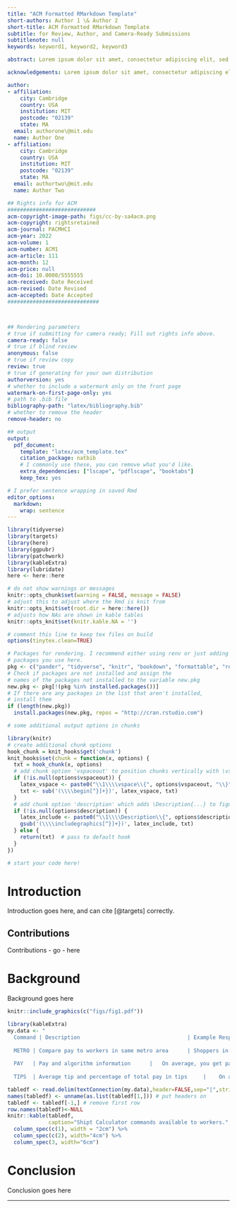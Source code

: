 ```yaml
---
title: "ACM Formatted RMarkdown Template"
short-authors: Author 1 \& Author 2
short-title: ACM Formatted RMarkdown Template
subtitle: for Review, Author, and Camera-Ready Submissions
subtitlenote: null
keywords: keyword1, keyword2, keyword3

abstract: Lorem ipsum dolor sit amet, consectetur adipiscing elit, sed do eiusmod tempor incididunt ut labore et dolore magna aliqua. Ut enim ad minim veniam, quis nostrud exercitation ullamco laboris nisi ut aliquip ex ea commodo consequat. Duis aute irure dolor in reprehenderit in voluptate velit esse cillum dolore eu fugiat nulla pariatur. Excepteur sint occaecat cupidatat non proident, sunt in culpa qui officia deserunt mollit anim id est laborum

acknowledgements: Lorem ipsum dolor sit amet, consectetur adipiscing elit, sed do eiusmod tempor incididunt ut labore et dolore magna aliqua. Ut enim ad minim veniam, quis nostrud exercitation ullamco laboris.

author:
- affiliation:
    city: Cambridge
    country: USA
    institution: MIT
    postcode: "02139"
    state: MA
  email: authorone\@mit.edu
  name: Author One
- affiliation:
    city: Cambridge
    country: USA
    institution: MIT
    postcode: "02139"
    state: MA
  email: authortwo\@mit.edu
  name: Author Two

## Rights info for ACM
############################
acm-copyright-image-path: figs/cc-by-sa4acm.png
acm-copyright: rightsretained
acm-journal: PACMHCI
acm-year: 2022
acm-volume: 1
acm-number: ACM1
acm-article: 111
acm-month: 12
acm-price: null
acm-doi: 10.0000/5555555
acm-received: Date Received
acm-revised: Date Revised
acm-accepted: Date Accepted
#############################



## Rendering parameters
# true if submitting for camera ready; Fill out rights info above.
camera-ready: false
# true if blind review
anonymous: false 
# true if review copy
review: true
# true if generating for your own distribution
authorversion: yes
# whether to include a watermark only on the front page
watermark-on-first-page-only: yes
# path to .bib file
bibliography-path: "latex/bibliography.bib"
# whether to remove the header
remove-header: no

## output
output:
  pdf_document:
    template: "latex/acm_template.tex"
    citation_package: natbib
    # I commonly use these, you can remove what you'd like.
    extra_dependencies: ["lscape", "pdflscape", "booktabs"]
    keep_tex: yes

# I prefer sentence wrapping in saved Rmd
editor_options:
  markdown:
    wrap: sentence
---
```


```r
library(tidyverse)
library(targets)
library(here)
library(ggpubr)
library(patchwork)  
library(kableExtra)
library(lubridate)
here <- here::here

# do not show warnings or messages
knitr::opts_chunk$set(warning = FALSE, message = FALSE)
# adjust this to adjust where the Rmd is knit from
knitr::opts_knit$set(root.dir = here::here())
# adjusts how NAs are shown in kable tables
knitr::opts_knit$set(knitr.kable.NA = '')

# comment this line to keep tex files on build
options(tinytex.clean=TRUE)
```

```r
# Packages for rendering. I recommend either using renv or just adding
# packages you use here. 
pkg <- c("pander", "tidyverse", "knitr", "bookdown", "formattable", "reshape2", "kableExtra")
# Check if packages are not installed and assign the
# names of the packages not installed to the variable new.pkg
new.pkg <- pkg[!(pkg %in% installed.packages())]
# If there are any packages in the list that aren't installed,
# install them
if (length(new.pkg))
  install.packages(new.pkg, repos = "http://cran.rstudio.com")
```

```r

# some additional output options in chunks

library(knitr)
# create additional chunk options
hook_chunk = knit_hooks$get('chunk')
knit_hooks$set(chunk = function(x, options) {
  txt = hook_chunk(x, options)
  # add chunk option 'vspaceout' to position chunks vertically with \vspace
  if (!is.null(options$vspaceout)) {
    latex_vspace <- paste0("\\1\\\\vspace\\{", options$vspaceout, "\\}")
    txt <- sub('(\\\\begin[^}]+})', latex_vspace, txt)  
  }
  # add chunk option 'description' which adds \Description{...} to figures
  if (!is.null(options$description)) {
    latex_include <- paste0("\\1\\\\Description\\{", options$description, "\\}")
    gsub('(\\\\includegraphics[^}]+})', latex_include, txt)
  } else {
    return(txt)  # pass to default hook
  }
})

```

```r
# start your code here!
```

# Introduction

Introduction goes here, and can cite [@targets] correctly.

## Contributions

Contributions - go - here

# Background

Background goes here

```r
knitr::include_graphics(c("figs/fig1.pdf"))
```

```r
library(kableExtra)
my.data <- "
  Command | Description                                  | Example Response
  
  METRO | Compare pay to workers in same metro area      | Shoppers in your area generally make about 15.20 for every shop, and earn about 423 per week.
  
  PAY   | Pay and algorithm information      |   On average, you get paid 16.99 per shop from Shipt, excluding tips. Shipt used the new payment algorithm in 13 out of the 26 shops you sent us. If Shipt never changed their algorithm, you would have been paid 17.87 per shop instead, and 10.77 more in total. 
  
  TIPS  | Average tip and percentage of total pay in tips     |    On average, you make 4.37 in tips on each shop. That's 25 percent of your total pay!"

tabledf <- read.delim(textConnection(my.data),header=FALSE,sep="|",strip.white=TRUE,stringsAsFactors=FALSE)
names(tabledf) <- unname(as.list(tabledf[1,])) # put headers on
tabledf <- tabledf[-1,] # remove first row
row.names(tabledf)<-NULL
knitr::kable(tabledf, 
             caption="Shipt Calculator commands available to workers.", booktabs=T) %>%
  column_spec(c(1), width = "2cm") %>%
  column_spec(c(2), width="4cm") %>%
  column_spec(3, width="6cm")
```

# Conclusion

Conclusion goes here

------------------------------------------------------------------------
